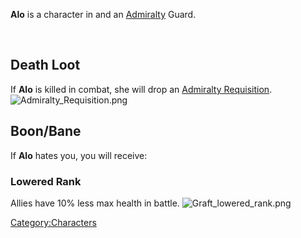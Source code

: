 {{Character
| name     = Alo
| image    = Alo.png
| race     = Human
| location = Havaria - Murder Bay
| faction  = Admiralty 
| faction2 = Guard
}}

{{quote|It's clear at a glance that Alo dislikes her job. Maybe making it a little more pleasant might earn you some traction.|Alo's Compendium Description}}'''Alo''' is a character in {{Gamename}} and an [[Admiralty]] Guard.

<br />

== Death Loot ==
If '''Alo''' is killed in combat, she will drop an [[Admiralty Requisition]].
[[File:Admiralty Requisition.png|alt=|none|thumb]]
<br />

== Boon/Bane ==
If '''Alo''' hates you, you will receive:

=== Lowered Rank ===
Allies have 10% less max health in battle.
[[File:Graft lowered rank.png|none|thumb]]
<br />
[[Category:Characters]]